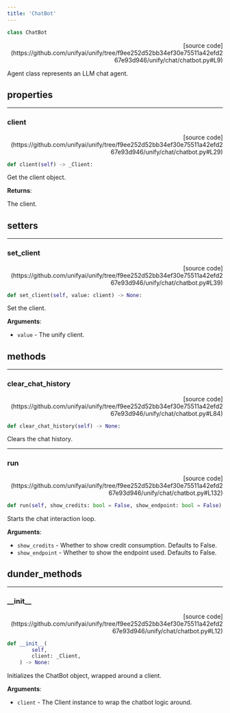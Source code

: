 ```yaml
---
title: 'ChatBot'
---
```


```python
class ChatBot
```

<p align="right">[source code](https://github.com/unifyai/unify/tree/f9ee252d52bb34ef30e75511a42efd267e93d946/unify/chat/chatbot.py#L9)</p>

Agent class represents an LLM chat agent.

## properties

---

### client

<p align="right">[source code](https://github.com/unifyai/unify/tree/f9ee252d52bb34ef30e75511a42efd267e93d946/unify/chat/chatbot.py#L29)</p>

```python
def client(self) -> _Client:
```

Get the client object.  

**Returns**:

The client.

## setters

---

### set\_client

<p align="right">[source code](https://github.com/unifyai/unify/tree/f9ee252d52bb34ef30e75511a42efd267e93d946/unify/chat/chatbot.py#L39)</p>

```python
def set_client(self, value: client) -> None:
```

Set the client.  

**Arguments**:

- `value` - The unify client.

## methods

---

### clear\_chat\_history

<p align="right">[source code](https://github.com/unifyai/unify/tree/f9ee252d52bb34ef30e75511a42efd267e93d946/unify/chat/chatbot.py#L84)</p>

```python
def clear_chat_history(self) -> None:
```

Clears the chat history.

---

### run

<p align="right">[source code](https://github.com/unifyai/unify/tree/f9ee252d52bb34ef30e75511a42efd267e93d946/unify/chat/chatbot.py#L132)</p>

```python
def run(self, show_credits: bool = False, show_endpoint: bool = False) -> None:
```

Starts the chat interaction loop.

**Arguments**:

- `show_credits` - Whether to show credit consumption. Defaults to False.
- `show_endpoint` - Whether to show the endpoint used. Defaults to False.

## dunder_methods

---

### \_\_init\_\_

<p align="right">[source code](https://github.com/unifyai/unify/tree/f9ee252d52bb34ef30e75511a42efd267e93d946/unify/chat/chatbot.py#L12)</p>

```python
def __init__(
        self,
        client: _Client,
    ) -> None:
```

Initializes the ChatBot object, wrapped around a client.

**Arguments**:

- `client` - The Client instance to wrap the chatbot logic around.
